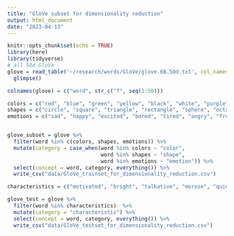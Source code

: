 ```yaml
---
title: "GloVe subset for dimensionality reduction"
output: html_document
date: "2023-04-13"
---
```


```r
knitr::opts_chunk$set(echo = TRUE)
library(here)
library(tidyverse)
# all 50d GloVe
glove = read_table('~/research/words/GloVe/glove.6B.50d.txt', col_names = FALSE) %>%
  glimpse()

colnames(glove) = c("word", str_c("f", seq(1:50)))

```

```r
colors = c("red", "blue", "green", "yellow", "black", "white", "purple", "orange", "brown", "grey")
shapes = c("circle", "square", "triangle", "rectangle", "sphere", "octagon", "hexagon", "cube", "cone", "cylinder")
emotions = c("sad", "happy", "excited", "bored", "tired", "angry", "frustrated", "confused", "anxious", "thrilled")


glove_subset = glove %>% 
  filter(word %in% c(colors, shapes, emotions)) %>% 
  mutate(category = case_when(word %in% colors ~ "color",
                              word %in% shapes ~ "shape",
                              word %in% emotions ~ "emotion")) %>% 
  select(concept = word, category, everything()) %>% 
  write_csv("data/GloVe_trainset_for_dimensionality_reduction.csv")
```



```r
characteristics = c("motivated", "bright", "talkative", "morose", "quiet", "vivacious", "introverted", "focused", "cranky", "extroverted")

glove_test = glove %>%
  filter(word %in% characteristics)  %>% 
  mutate(category = "characteristic") %>% 
  select(concept = word, category, everything()) %>% 
  write_csv("data/GloVe_testset_for_dimensionality_reduction.csv")

```


